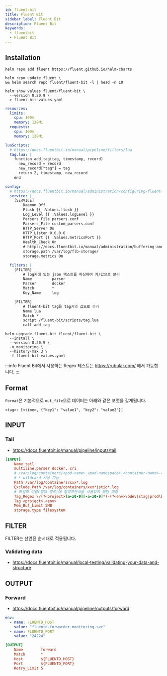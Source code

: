 ```yaml
---
id: fluent-bit
title: Fluent Bit
sidebar_label: Fluent Bit
description: Fluent Bit
keywords:
  - fluentbit
  - Fluent Bit
---
```


## Installation

```shell
helm repo add fluent https://fluent.github.io/helm-charts
```

```shell
helm repo update fluent \
&& helm search repo fluent/fluent-bit -l | head -n 10
```

```shell
helm show values fluent/fluent-bit \
  --version 0.20.9 \
  > fluent-bit-values.yaml
```

```yaml title="fluent-bit-values.yaml"
resources:
  limits:
    cpu: 100m
    memory: 128Mi
  requests:
    cpu: 100m
    memory: 128Mi

luaScripts:
  # https://docs.fluentbit.io/manual/pipeline/filters/lua
  tag.lua: |
    function add_tag(tag, timestamp, record)
      new_record = record
      new_record["tag"] = tag
      return 2, timestamp, new_record
    end

config:
  # https://docs.fluentbit.io/manual/administration/configuring-fluent-bit/classic-mode/configuration-file#config_section
  service: |
    [SERVICE]
        Daemon Off
        Flush {{ .Values.flush }}
        Log_Level {{ .Values.logLevel }}
        Parsers_File parsers.conf
        Parsers_File custom_parsers.conf
        HTTP_Server On
        HTTP_Listen 0.0.0.0
        HTTP_Port {{ .Values.metricsPort }}
        Health_Check On
        # https://docs.fluentbit.io/manual/administration/buffering-and-storage
        storage.path /var/log/flb-storage/
        storage.metrics On

  filters: |
    [FILTER]
        # log키에 있는 json 텍스트를 파싱하여 키/값으로 분리
        Name         parser
        Parser       docker
        Match        *
        Key_Name     log

    [FILTER]
        # fluent-bit tag를 tag키의 값으로 추가
        Name lua
        Match *
        script /fluent-bit/scripts/tag.lua
        call add_tag
```

```shell
helm upgrade fluent-bit fluent/fluent-bit \
  --install \
  --version 0.20.9 \
  -n monitoring \
  --history-max 3 \
  -f fluent-bit-values.yaml
```

:::info
Fluent Bit에서 사용하는 Regex 테스트는 https://rubular.com/ 에서 가능합니다.
:::

## Format

`Format`은 기본적으로 `out_file`으로 데이터는 아래와 같은 포맷을 갖게됩니다.

```shell
<tag>: [<time>, {"key1": "value1", "key2": "value2"}]
```

## INPUT

### Tail

- https://docs.fluentbit.io/manual/pipeline/inputs/tail

```ini
[INPUT]
    Name tail
    multiline.parser docker, cri
    # /var/log/containers/<pod-name>_<pod-namespace>_<container-name>-<hash>.log
    # * wildcard 사용 가능
    Path /var/log/containers/xxx*.log
    Exclude_Path /var/log/containers/xxx*istio*.log
    # 파일의 이름(절대 경로)에 정규표현식을 사용하여 패턴 매칭
    Tag_Regex \/(?<project>[a-z0-9][-a-z0-9]*)-(?<env>\bdev|stag|prod\b)(.*)_(?<namespace_name>.+)_(?<container_name>.+)-
    Tag <project>.<env>
    Mem_Buf_Limit 5MB
    storage.type filesystem
```

## FILTER

FILTER는 선언된 순서대로 적용됩니다.

### Validating data

- https://docs.fluentbit.io/manual/local-testing/validating-your-data-and-structure

## OUTPUT

### Forward

- https://docs.fluentbit.io/manual/pipeline/outputs/forward

```yaml
env:
  - name: FLUENTD_HOST
    value: "fluentd-forwarder.monitoring.svc"
  - name: FLUENTD_PORT
    value: "24224"
```

```ini
[OUTPUT]
    Name        forward
    Match       *
    Host        ${FLUENTD_HOST}
    Port        ${FLUENTD_PORT}
    Retry_Limit 5
```

